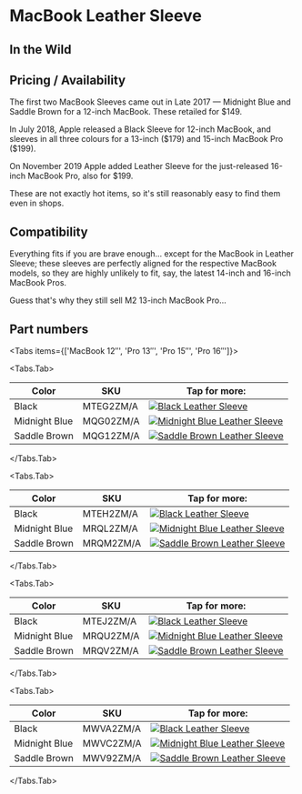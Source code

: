 
# MacBook Leather Sleeve

## In the Wild

## Pricing / Availability

The first two MacBook Sleeves came out in Late 2017 — Midnight Blue and Saddle Brown for a 12-inch MacBook. These retailed for \$149.

In July 2018, Apple released a Black Sleeve for 12-inch MacBook, and sleeves in all three colours for a 13-inch (\$179) and 15-inch MacBook Pro (\$199).

On November 2019 Apple added Leather Sleeve for the just-released 16-inch MacBook Pro, also for \$199.

These are not exactly hot items, so it's still reasonably easy to find them even in shops.

## Compatibility

Everything fits if you are brave enough… except for the MacBook in Leather Sleeve; these sleeves are perfectly aligned for the respective MacBook models, so they are highly unlikely to fit, say, the latest 14-inch and 16-inch MacBook Pros.

Guess that's why they still sell M2 13-inch MacBook Pro…

## Part numbers

<Tabs
  items={['MacBook 12″', 'Pro 13″', 'Pro 15″', 'Pro 16″']}>

<Tabs.Tab>

| Color | SKU | Tap for more: |
| --- | --- | --- |
| Black | MTEG2<wbr/>ZM/A | <a href="/others/macbook/MTEG2" target="_blank"><img src="/everypreview/MTEG2.webp" alt="Black Leather Sleeve"/></a> |
| Midnight Blue | MQG02<wbr/>ZM/A | <a href="/others/macbook/MQG02" target="_blank"><img src="/everypreview/MQG02.webp" alt="Midnight Blue Leather Sleeve"/></a> |
| Saddle Brown | MQG12<wbr/>ZM/A | <a href="/others/macbook/MQG12" target="_blank"><img src="/everypreview/MQG12.webp" alt="Saddle Brown Leather Sleeve"/></a> |

</Tabs.Tab>

<Tabs.Tab>

| Color | SKU | Tap for more: |
| --- | --- | --- |
| Black | MTEH2<wbr/>ZM/A | <a href="/others/macbook/MTEH2" target="_blank"><img src="/everypreview/MTEH2.webp" alt="Black Leather Sleeve"/></a> |
| Midnight Blue | MRQL2<wbr/>ZM/A | <a href="/others/macbook/MRQL2" target="_blank"><img src="/everypreview/MRQL2.webp" alt="Midnight Blue Leather Sleeve"/></a> |
| Saddle Brown | MRQM2<wbr/>ZM/A | <a href="/others/macbook/MRQM2" target="_blank"><img src="/everypreview/MRQM2.webp" alt="Saddle Brown Leather Sleeve"/></a> |

</Tabs.Tab>

<Tabs.Tab>

| Color | SKU | Tap for more: |
| --- | --- | --- |
| Black | MTEJ2<wbr/>ZM/A | <a href="/others/macbook/MTEJ2" target="_blank"><img src="/everypreview/MTEJ2.webp" alt="Black Leather Sleeve"/></a> |
| Midnight Blue | MRQU2<wbr/>ZM/A | <a href="/others/macbook/MRQU2" target="_blank"><img src="/everypreview/MRQU2.webp" alt="Midnight Blue Leather Sleeve"/></a> |
| Saddle Brown | MRQV2<wbr/>ZM/A | <a href="/others/macbook/MRQV2" target="_blank"><img src="/everypreview/MRQV2.webp" alt="Saddle Brown Leather Sleeve"/></a> |

</Tabs.Tab>

<Tabs.Tab>

| Color | SKU | Tap for more: |
| --- | --- | --- |
| Black | MWVA2<wbr/>ZM/A | <a href="/others/macbook/MWVA2" target="_blank"><img src="/everypreview/MWVA2.webp" alt="Black Leather Sleeve"/></a> |
| Midnight Blue | MWVC2<wbr/>ZM/A | <a href="/others/macbook/MWVC2" target="_blank"><img src="/everypreview/MWVC2.webp" alt="Midnight Blue Leather Sleeve"/></a> |
| Saddle Brown | MWV92<wbr/>ZM/A | <a href="/others/macbook/MWV92" target="_blank"><img src="/everypreview/MWV92.webp" alt="Saddle Brown Leather Sleeve"/></a> |

</Tabs.Tab>
</Tabs>
